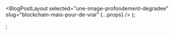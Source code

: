 
  <BlogPostLayout
    selected="une-image-profondement-degradee"
    slug="blockchain-mais-pour-de-vrai"
    {...props}
  />
);

;
